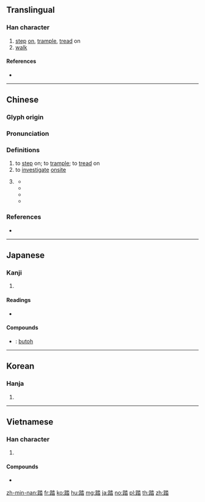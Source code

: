 {{character info/new}}
==Translingual==

===Han character===
{{Han char|rn=157|rad=足|as=08|sn=15|four=62163|canj=RMEA|ids=⿰足沓}}

# [[step]] [[on]], [[trample]], [[tread]] on
# [[walk]]

====References====
* {{Han ref|kx=1227.110|dkj=37602|dj=1699.140|hdz=63716.120|uh=8E0F|ud=36367|bh=BDF1|bd=48625}}

----

==Chinese==
{{zh-forms}}

===Glyph origin===
{{Han etym}}

===Pronunciation===
{{zh-pron
|m=tà
|c=daap6
|h=pfs=tha̍p
|md=
|mn=qz,xm,zz:thap/tw:ta̍p/ta̍h
|mn_note=thap/ta̍p - literary; ta̍h - vernacular
|w=
|mc=y
|oc=y
|cat=v
}}

===Definitions===
{{zh-hanzi}}

# to [[step]] on; to [[trample]]; to [[tread]] on
# to [[investigate]] [[onsite]]
# {{lb|zh|Cantonese}} {{n-g|Used before a number to indicate time, where the number is what the minute hand is pointing to on an analog clock.}}
#* {{zh-x|踏 三|quarter past|C}}
#* {{zh-x|踏 九|quarter to|C}}
#* {{zh-x|踏半|half past|C}}
#* {{zh-x|踏 八 個 半 字|around 42 past|C}}

===References===
* {{thcwd|11429}}

----

==Japanese==

===Kanji===
{{ja-kanji|grade=c|rs=足08}}

# {{defn|lang=ja|sort=足08}}

====Readings====
* {{ja-readings|on=[[とう]] (''tō'')|kun=[[ふむ]] ([[踏む]], ''fumu'')|nanori=}}

====Compounds====
* {{ja-r|舞踏|ぶとう}}: [[butoh]]

----

==Korean==

===Hanja===
{{ko-hanja|hangeul=답|eumhun=|rv=dap|mr=tap|y=tap}}

# {{defn|lang=ko|sort=足08}}

----

==Vietnamese==

===Han character===
{{vi-hantu|[[đạp]]|rs=足08}}

# {{defn|lang=vi|sort=足08}}

====Compounds====
* {{l|vi|車踏|tr=xe đạp}}

[[zh-min-nan:踏]]
[[fr:踏]]
[[ko:踏]]
[[hu:踏]]
[[mg:踏]]
[[ja:踏]]
[[no:踏]]
[[pl:踏]]
[[th:踏]]
[[zh:踏]]